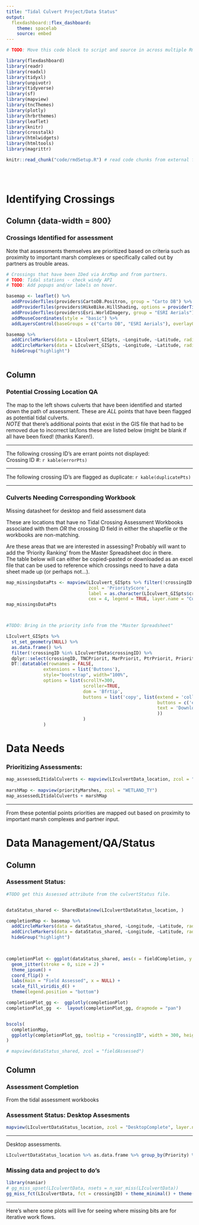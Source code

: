 ```yaml
---
title: "Tidal Culvert Project/Data Status"
output: 
  flexdashboard::flex_dashboard:
    theme: spacelab
    source: embed
---
```


```r

# TODO: Move this code block to script and source in across multiple Rmds

library(flexdashboard)
library(readr)
library(readxl)
library(tidyxl)
library(unpivotr)
library(tidyverse)
library(sf)
library(mapview)
library(tncThemes)
library(plotly)
library(hrbrthemes)
library(leaflet)
library(knitr)
library(crosstalk)
library(htmlwidgets)
library(htmltools)
library(magrittr)

knitr::read_chunk("code/rmdSetup.R") # read code chunks from external files to extend beyond multiple Rmds.
```

```r
```

```r
```

```r
```

Identifying Crossings 
=========================================

Column {data-width = 800}
----------------------------------------------
### Crossings Identified for assessment 
Note that assessments themselves are prioritized based on criteria such as proximity to important marsh complexes or specifically called out by partners as trouble areas.  

```r
# Crossings that have been IDed via ArcMap and from partners.
# TODO: Tidal stations - check windy API
# TODO: Add popups and/or labels on hover. 

basemap <- leaflet() %>% 
  addProviderTiles(providers$CartoDB.Positron, group = "Carto DB") %>%
  addProviderTiles(providers$HikeBike.HillShading, options = providerTileOptions(opacity = 0.3), group = "Carto DB") %>% 
  addProviderTiles(providers$Esri.WorldImagery, group = "ESRI Aerials") %>% 
  addMouseCoordinates(style = "basic") %>% 
  addLayersControl(baseGroups = c("Carto DB", "ESRI Aerials"), overlayGroups = c("highlight"), position = "bottomright")

basemap %>% 
  addCircleMarkers(data = LIculvert_GISpts, ~Longitude, ~Latitude, radius = 3, fillOpacity = 0.75, fillColor = as.character(tnc_color("Indigo")), stroke = FALSE) %>% 
  addCircleMarkers(data = LIculvert_GISpts, ~Longitude, ~Latitude, radius = 4, fillOpacity = 1, fillColor = as.character(tnc_color("Red Rock")), stroke = FALSE, group = "highlight") %>% 
  hideGroup("highlight")
 


```

Column {.tabset .tabset-fade}
----------------------------------------------
### Potential Crossing Location QA

The map to the left shows culverts that have been identified and started down the path of assessment. These are _*ALL*_ points that have been flagged as potential tidal culverts.  
_*NOTE*_ that there's additional points that exist in the GIS file that had to be removed due to incorrect lat/lons these are listed below (might be blank if all have been fixed! (thanks Karen!).   

***  
The following crossing ID's are errant points not displayed:  
Crossing ID #:
`r kable(errorPts)`

***
The following crossing ID's are flagged as duplicate:
`r kable(duplicatePts)`

***


### Culverts Needing Corresponding Workbook
Missing datasheet for desktop and field assessment data


These are locations that have no Tidal Crossing Assessment Workbooks associated with them _OR_ the crossing ID field in either the shapefile or the workbooks are non-matching. 

Are these areas that we are interested in assessing? Probably will want to add the 'Priority Ranking' from the Master Spreadsheet doc in there.  
The table below will can either be copied-pasted or downloaded as an excel file that can be used to reference which crossings need to have a data sheet made up (or perhaps not...). 

```r



map_missingsDataPts <- mapview(LIculvert_GISpts %>% filter(!crossingID %in% LIculvertData$crossingID), 
                               zcol = 'PriorityScore', 
                               label = as.character(LIculvert_GISpts$crossingID), lwd = .5,
                               cex = 4, legend = TRUE, layer.name = "Culvert by Priority") 
map_missingsDataPts 



#TODO: Bring in the priority info from the "Master Spreadsheet"

```



```r

LIculvert_GISpts %>% 
  st_set_geometry(NULL) %>% 
  as.data.frame() %>% 
  filter(!crossingID %in% LIculvertData$crossingID) %>% 
  dplyr::select(crossingID, TNCPriorit, MarPriorit, PtrPriorit, PriorityScore) %>% 
  DT::datatable(rownames = FALSE, 
              extensions = list('Buttons'), 
              style="bootstrap", width="100%",
              options = list(scrollY=300, 
                             scroller=TRUE,
                             dom = 'Bfrtip',
                             buttons = list('copy', list(extend = 'collection',
                                                         buttons = c('excel'),
                                                         text = 'Download'
                                                         ))
                             )
              )

```

Data Needs
============================================================

### Prioritizing Assessments:

```r

map_assessedLItidalCulverts <- mapview(LIculvertData_location, zcol = "PriorityScore", cex = "PriorityScore", na.color = 'red') 
 
marshMap <- mapview(priorityMarshes, zcol = "WETLAND_TY")
map_assessedLItidalCulverts + marshMap
```

***
From these potential points priorities are mapped out based on proximity to important marsh complexes and partner input. 

Data Management/QA/Status
==================================================

Column
--------------------------------------------------
### Assessment Status:  

```r
#TODO get this Assessed attribute from the culvertStatus file. 


dataStatus_shared <- SharedData$new(LIculvertDataStatus_location, )

completionMap <- basemap %>% 
  addCircleMarkers(data = dataStatus_shared, ~Longitude, ~Latitude, radius = 3, fillOpacity = 0.75, fillColor = as.character(tnc_color("Indigo")), stroke = FALSE) %>% 
  addCircleMarkers(data = dataStatus_shared, ~Longitude, ~Latitude, radius = 4, fillOpacity = 1, fillColor = as.character(tnc_color("Red Rock")), stroke = FALSE, group = "highlight") %>% 
  hideGroup("highlight")
 


completionPlot <- ggplot(dataStatus_shared, aes(x = fieldCompletion, y = DesktopCompletion, fill = fieldAssessed)) + 
  geom_jitter(stroke = 0, size = 2) + 
  theme_ipsum() + 
  coord_flip() + 
  labs(main = "Field Assessed", x = NULL) + 
  scale_fill_viridis_d() + 
  theme(legend.position = "bottom")

completionPlot_gg <-  ggplotly(completionPlot)
completionPlot_gg  <-  layout(completionPlot_gg, dragmode = "pan")


bscols(
  completionMap, 
  ggplotly(completionPlot_gg, tooltip = "crossingID", width = 300, height = 300, dynamicTicks = FALSE), widths = c(7,5)
)

# mapview(dataStatus_shared, zcol = "fieldAssessed")
```

Column {.tabset}
--------------------------------------
### Assessment Completion
From the tidal assessment workbooks


### Assessment Status: Desktop Assesments

```r


mapview(LIculvertDataStatus_location, zcol = "DesktopComplete", layer.name = "Desktop Complete")

```

***
Desktop assessments.

```r

LIculvertDataStatus_location %>% as.data.frame %>% group_by(Priority) %>% tally() %>% kable()


```

### Missing data and project to do's

```r
library(naniar)
# gg_miss_upset(LIculvertData, nsets = n_var_miss(LIculvertData))
gg_miss_fct(LIculvertData, fct = crossingID) + theme_minimal() + theme(text = element_text(size = 8), axis.text.x = element_text(angle = 90, hjust = 1, size = 10))
```

*** 
Here's where some plots will live for seeing where missing bits are for iterative work flows. 
